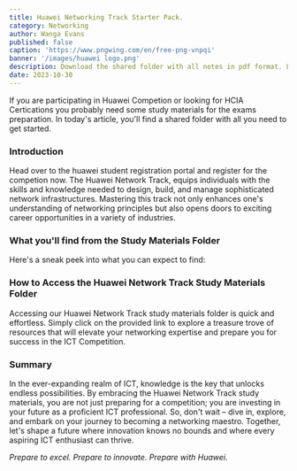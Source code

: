 ```yaml
---
title: Huawei Networking Track Starter Pack.
category: Networking
author: Wanga Evans
published: false
caption: 'https://www.pngwing.com/en/free-png-vnpqi'
banner: '/images/huawei logo.png'
description: Download the shared folder with all notes in pdf format. Labs included
date: 2023-10-30
---
```


If you are participating in Huawei Competion or looking for HCIA Certications you probably need some study materials for the exams preparation.
In today's article, you'll find a shared folder with all you need to get started.
<Toc/>
### **Introduction**
Head over to the huawei student registration portal and register for the competion now.
The Huawei Network Track, equips individuals with the skills and knowledge needed to design, build, and manage sophisticated network infrastructures. Mastering this track not only enhances one's understanding of networking principles but also opens doors to exciting career opportunities in a variety of industries.

### **What you'll find from the Study Materials Folder**

Here's a sneak peek into what you can expect to find:


### **How to Access the Huawei Network Track Study Materials Folder**

Accessing our Huawei Network Track study materials folder is quick and effortless. Simply click on the provided link
  to explore a treasure trove of resources that will elevate your networking expertise and prepare you for success in the ICT Competition.

### **Summary**

In the ever-expanding realm of ICT, knowledge is the key that unlocks endless possibilities. By embracing the Huawei Network Track study materials, you are not just preparing for a competition; you are investing in your future as a proficient ICT professional. So, don't wait – dive in, explore, and embark on your journey to becoming a networking maestro. Together, let's shape a future where innovation knows no bounds and where every aspiring ICT enthusiast can thrive.

*Prepare to excel. Prepare to innovate. Prepare with Huawei.*